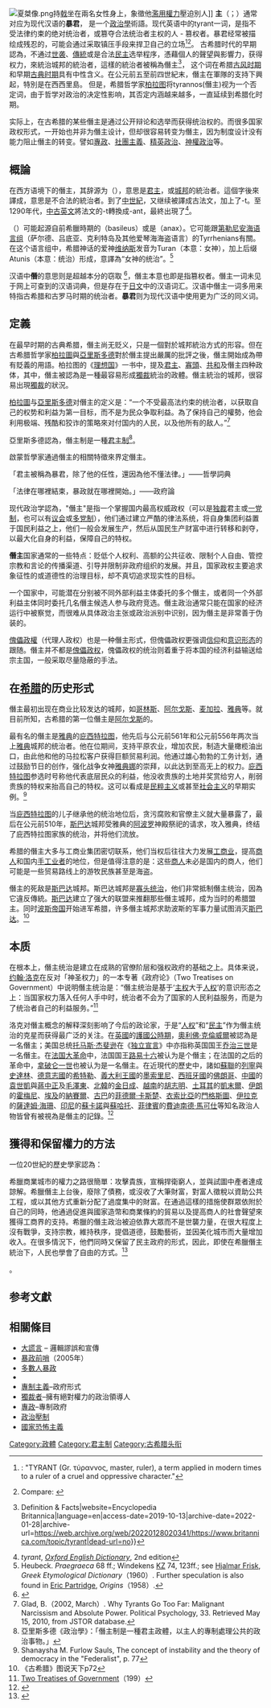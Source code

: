 {{roughtranslation}}
[[File:夏桀像.png|thumb]]持[[戟|戟]]坐在兩名女性身上，象徵他[[濫權|濫用權力]]壓迫別人]]
{{Forms of government}}
'''{{ruby|僭|-{zh-hant:ㄐㄧㄢˋ;zh-hans:jiàn}-}}主'''（{{lang-grc|{{Polytonic|τύραννος}}|''tyrannos''}}；{{lang-en|tyrant}}）通常对应为现代汉语的'''暴君'''， 是一个[[政治學|政治學]]術語。现代英语中的tyrant一词，是指不受法律约束的绝对统治者，或篡夺合法统治者主权的人 - 篡权者。暴君经常被描绘成残忍的，可能会通过采取镇压手段来捍卫自己的立场<ref>{{cite EB1911 |wstitle= Tyrant |volume= 27 |page= 548}}: "TYRANT (Gr. τύραννος, master, ruler), a term applied in modern times to a ruler of a cruel and oppressive character."</ref><ref>Compare: {{cite journal|url= http://quod.lib.umich.edu/cgi/t/text/text-idx?c=did;cc=did;rgn=main;view=text;idno=did2222.0001.238|title= Tyrant|journal= Encyclopedia of Diderot & d'Alembert – Collaborative Translation Project|access-date= 1 April 2015|date= 2009-11-06|quote= [...] today by tyrant one understands, not only a usurper of sovereign power, but even a legitimate sovereign who abuses his power in order to violate the law, to oppress his people, and to make his subjects the victims of his passions and unjust desires, which he substitutes for laws.|archive-date= 2015-11-17|archive-url= https://web.archive.org/web/20151117145833/http://quod.lib.umich.edu/cgi/t/text/text-idx?c=did;cc=did;rgn=main;view=text;idno=did2222.0001.238|dead-url= no}}</ref>。  古希腊时代的早期認為，不通过[[世袭|世袭]]、[[傳統|傳統]]或是合法[[民主|民主]]选举程序，憑藉個人的聲望與影響力，获得权力，來統治城邦的統治者，這樣的統治者被稱為僭主<ref>{{Cite web|url=https://www.britannica.com/topic/tyrant|title=tyrant {{!}} Definition & Facts|website=Encyclopedia Britannica|language=en|access-date=2019-10-13|archive-date=2022-01-28|archive-url=https://web.archive.org/web/20220128020341/https://www.britannica.com/topic/tyrant|dead-url=no}}</ref>， 这个词在希腊[[古风时期|古风时期]]和早期[[古典时期|古典时期]]具有中性含义。在公元前五至前四世紀末，僭主在軍隊的支持下興起，特別是在西西里島。 但是，希腊哲学家[[柏拉图|柏拉图]]将tyrannos(僭主)视为一个否定词，由于哲学对政治的决定性影响，其否定内涵越来越多，一直延续到希腊化时期。

实际上，在古希腊的某些僭主是通过公开辩论和选举而获得统治权的。而很多国家政权形式，一开始也并非为僭主设计，但却很容易转变为僭主，因为制度设计没有能力阻止僭主的转变。譬如[[專政|專政]]、[[社團主義|社團主義]]、[[精英政治|精英政治]]、[[神權政治|神權政治]]等。

== 概論 ==
在西方语境下的僭主，其辞源为{{lang-grc|τύραννος}}（{{lang|grc|tirannos}}），意思是[[君主|君主]]，或[[城邦|城邦]]的統治者。這個字後來譯成{{lang-la|tyrannus}}，意思是不合法的統治者。到了[[中世紀|中世紀]]，{{lang-la|tyrannus}}又继续被譯成古法文，加上了-t。至1290年代，[[中古英语|中古英文]]將法文的-t轉換成-ant，最終出現了{{lang-en|tyrant}}<ref>''tyrant'', ''[[Oxford_English_Dictionary|Oxford English Dictionary]]'', 2nd edition</ref>。

{{lang-grc|τύραννος}}（{{lang|grc|tyrannos}}）可能起源自前希臘時期的{{lang|grc|βασιλεύς}}（basileus）或是{{lang|grc|ἄναξ}}（anax）。它可能跟[[第勒尼安海语言组|第勒尼安海语言组]]（萨尔德、吕底亚、克利特岛及其他爱琴海海盗语言）的Tyrrhenians有關。在这个语言组中，希腊神话的爱神[[维纳斯|维纳斯]]发音为Turan（本意：女神），加上后缀Atunis（本意：统治）形成，意譯為“女神的统治”。<ref>Heubeck. ''Praegraeca'' 68 ff.; Windekens [[Kuhns_Zeitschrift|KZ]] 74, 123ff.; see [[Hjalmar_Frisk|Hjalmar Frisk]], ''Greek Etymological Dictionary''（1960）. Further speculation is also found in [[Eric_Partridge|Eric Partridge]], ''Origins''（1958）.</ref>

汉语中'''僭'''的意思则是超越本分的窃取 <ref>{{Cite web|title=僭, 在线新华字典词典|url=http://xh.5156edu.com/html3/3235.html|access-date=2021-08-26|archive-date=2020-02-17|archive-url=https://web.archive.org/web/20200217050522/http://xh.5156edu.com/html3/3235.html|dead-url=no}}</ref>，僭主本意也即是指篡权者。僭主一词未见于网上可查到的汉语词典，但是存在于[[日文|日文]]中的汉语词汇。汉语中僭主一词多用来特指古希腊和古罗马时期的统治者。'''暴君'''则为现代汉语中使用更为广泛的同义词。

== 定義 ==
在最早时期的古典希腊，僭主尚无贬义，只是一個對於城邦統治方式的形容。但在古希腊哲学家[[柏拉圖|柏拉圖]]與[[亞里斯多德|亞里斯多德]]對於僭主提出嚴厲的批評之後，僭主開始成為帶有貶義的用語。柏拉图的《[[理想国|理想国]]》一书中，提及[[君主|君主]]、[[寡頭政治|寡頭]]、[[共和|共和]]及僭主四种政体，其中，僭主被認為是一種最容易形成[[獨裁|獨裁]]統治的政體。僭主統治的城邦，很容易出現[[獨裁|獨裁]]的狀況。

[[柏拉圖|柏拉圖]]与[[亞里斯多德|亞里斯多德]]对僭主的定义是：“一个不受最高法约束的统治者，以获取自己的权势和利益为第一目标，而不是为民众争取利益。為了保持自己的權勢，他会利用极端、残酷和狡诈的策略來对付国内的人民，以及他所有的敌人。”<ref>Glad, B.（2002, March）.  Why Tyrants Go Too Far: Malignant Narcissism and Absolute Power. Political Psychology, 33. Retrieved May 15, 2010, from JSTOR database.</ref>

亞里斯多德認為，僭主制是一種[[君主制|君主制]]<ref>亞里斯多德《政治學》：「僭主制是一種君主政體，以主人的專制處理公共的政治事物。」</ref>。

啟蒙哲學家通過僭主的相關特徵來界定僭主。

「君主被稱為暴君，除了他的任性，還因為他不懂法律。」——哲學詞典

「法律在哪裡結束，暴政就在哪裡開始。」——政府論

现代政治学認為，"僭主"是指一个掌握国内最高权威政权（可以是[[独裁|独裁]]君主或[[一党制|一党制]]，也可以有[[议会|议会]]或[[多党制|多党制]]），他们通过建立严酷的律法系统，将自身集团利益置于国民利益之上，他们一般会发展生产，然后从国民生产财富中进行转移和剥夺，以最大化自身的利益，保障自己的特权。

'''僭主'''国家通常的一些特点：贬低个人权利、高额的公共征收、限制个人自由、管控宗教和言论的传播渠道、引导并限制非政府组织的发展。并且，国家政权主要追求象征性的或道德性的治理目标，却不真切追求现实性的目标。

一个国家中，可能潜在分别被不同外部利益主体委托的多个僭主，或者同一个外部利益主体同时委托几名僭主候选人参与政府竞选。僭主政治通常只能在国家的经济运行中被察觉，而很难从具体政治主张或政治派别中识别，因为僭主是非常善于伪装的。

[[傀儡政權|傀儡政權]]（代理人政权）也是一种僭主形式，但傀儡政权更强调[[信仰|信仰]]和[[意识形态|意识形态]]的跟随。僭主并不都是[[傀儡政权|傀儡政权]]，傀儡政权的统治则着重于将本国的经济利益输送给宗主国，一般采取尽量隐蔽的手法。

== 在[[希腊|希腊]]的历史形式 ==
僭主最初出现在商业比较发达的城邦，如[[哥林斯|哥林斯]]、[[阿尔戈斯|阿尔戈斯]]、[[麦加拉|麦加拉]]、[[雅典|雅典]]等。就目前所知，古希腊的第一位僭主是[[阿尔戈斯|阿尔戈斯]]的{{link-en|斐冬|Pheidon}}。

最有名的僭主是[[雅典|雅典]]的[[庇西特拉图|庇西特拉图]]，他先后与公元前561年和公元前556年两次当上[[雅典|雅典]]城邦的统治者。他在位期间，支持平原农业，增加农民，制造大量橄榄油出口，由此他和他的马拉松客户获得巨额贸易利润。他通过雄心勃勃的工务计划，通过鼓励节日的创作，强化战争女神[[雅典娜|雅典娜]]的崇拜，以此达到至高无上的权力。[[庇西特拉图|庇西特拉图]]参选时号称他代表底层民众的利益，他没收贵族的土地并奖赏给穷人，削弱贵族的特权来抬高自己的特权。这可以看成是[[民粹主义|民粹主义]]或甚至[[社会主义|社会主义]]的早期实例。<ref>Shanaysha M. Furlow Sauls, The concept of instability and the theory of democracy in the "Federalist", p. 77{{Who|date=December 2011}}{{when|date=December 2011}}</ref>{{dubious|date=December 2011}}

当[[庇西特拉图|庇西特拉图]]的儿子继承他的统治地位后，贪污腐败和官僚主义就大量暴露了，最后在公元前510年，[[斯巴达|斯巴达]]城邦受雅典的[[阿波罗|阿波罗]]神殿祭祀的请求，攻入雅典，终结了庇西特拉图家族的统治，并将他们流放。

希腊的僭主大多与工商业集团密切联系，他们当权后往往大力发展[[工商业|工商业]]，提高[[商人|商人]]和国内[[手工业|手工业者]]的地位，但是值得注意的是：这些[[商人|商人]]未必是国内的商人，他们可能是一些贸易路线上的游牧民族甚至是海盗。

僭主的死敌是[[斯巴达|斯巴达]]城邦。斯巴达城邦是[[寡头统治|寡头统治]]，他们非常抵制僭主统治，因為它違反傳統。[[斯巴达|斯巴达]]建立了强大的联盟来推翻那些僭主城邦，成为当时的希腊盟主。同时[[波斯帝国|波斯帝国]]开始进军希腊，许多僭主城邦求助波斯的军事力量试图消灭[[斯巴达|斯巴达]]。<ref>《古希腊》图说天下p72</ref>

==本质==
在根本上，僭主统治是建立在成熟的官僚阶层和强权政府的基础之上。具体来说，[[约翰·洛克|约翰·洛克]]在反对「神圣权力」的一本专著《政府论》（Two Treatises on Government）中说明僭主统治是：“僭主统治是基于‘[[主权|主权]]大于[[人权|人权]]’的意识形态之上：当国家权力落入任何人手中时，统治者不会为了国家的人民利益服务，而是为了统治者自己的利益服务。”<ref>[[Two_Treatises_of_Government|Two Treatises of Government]]（199）</ref>

洛克对僭主概念的解释深刻影响了今后的政论家，于是“[[人权|人权]]”和“[[民主|民主]]”作为僭主统治的克星而获得最广泛的关注。在[[英國|英國]]的[[護國公時期|護國公時期]]，[[奧利佛·克倫威爾|奧利佛·克倫威爾]]被認為是一名僭主；美国总统[[托马斯·杰斐逊|托马斯·杰斐逊]]在《[[美国独立宣言|独立宣言]]》中亦指称英国国王[[乔治三世|乔治三世]]是一名僭主。在[[法国大革命|法国大革命]]中，法国国王[[路易十六|路易十六]]被认为是个僭主；在法国的之后的革命中，[[拿破仑一世|拿破仑一世]]也被认为是一名僭主。在近現代的歷史中，諸如[[蘇聯|蘇聯]]的[[列寧|列寧]]與[[史達林|史達林]]、[[納粹德國|德意志國]]的[[希特勒|希特勒]]、[[義大利王國_(1861年－1946年)|義大利王國]]的[[墨索里尼|墨索里尼]]、[[西班牙國|西班牙國]]的[[佛朗哥|佛朗哥]]、[[中國|中國]]的[[袁世凱|袁世凱]]與[[蔣中正|蔣中正]]及[[毛澤東|毛澤東]]、[[北韓|北韓]]的[[金日成|金日成]]、[[越南|越南]]的[[胡志明|胡志明]]、[[土耳其|土耳其]]的[[凱末爾|凱末爾]]、[[伊朗|伊朗]]的[[霍梅尼|霍梅尼]]、[[埃及|埃及]]的[[納賽爾|納賽爾]]、[[古巴|古巴]]的[[菲德爾·卡斯楚|菲德爾·卡斯楚]]、[[衣索比亞|衣索比亞]]的[[門格斯圖|門格斯圖]]、[[伊拉克|伊拉克]]的[[薩達姆·海珊|薩達姆·海珊]]、[[印尼|印尼]]的[[蘇卡諾|蘇卡諾]]與[[蘇哈托|蘇哈托]]、[[菲律賓|菲律賓]]的[[費迪南德·馬可仕|費迪南德·馬可仕]]等知名政治人物皆曾有被視為是僭主的記錄。<ref>{{Cite web |url=https://books.google.com.tw/books?id=egumDAAAQBAJ&pg=PA360&dq=%E5%83%AD%E4%B8%BB+%E5%87%B1%E6%9C%AB%E7%88%BE&hl=zh-TW&sa=X&ved=2ahUKEwiVwuOJyOTwAhWbxosBHVaOByoQ6AEwAHoECAcQAw#v=onepage&q=%E5%83%AD%E4%B8%BB%20%E5%87%B1%E6%9C%AB%E7%88%BE&f=false |title=New Kingdom - The Third Phase of Chinese Civilization in Which I Exist Volume 1新王国 - 我在第三期中国文明(上) |access-date=2021-05-25 |archive-date=2021-06-06 |archive-url=https://web.archive.org/web/20210606064231/https://books.google.com.tw/books?id=egumDAAAQBAJ&pg=PA360&dq=%E5%83%AD%E4%B8%BB+%E5%87%B1%E6%9C%AB%E7%88%BE&hl=zh-TW&sa=X&ved=2ahUKEwiVwuOJyOTwAhWbxosBHVaOByoQ6AEwAHoECAcQAw#v=onepage&q=%E5%83%AD%E4%B8%BB%20%E5%87%B1%E6%9C%AB%E7%88%BE&f=false |dead-url=no }}</ref>

==獲得和保留權力的方法==
一位20世紀的歷史學家認為：

希臘商業城市的權力之路很簡單：攻擊貴族，宣稱捍衛窮人，並與試圖中產者達成諒解。希臘僭主上台後，廢除了債務，或沒收了大筆財富，對富人徵稅以資助公共工程，或以其他方式重新分配了過度集中的財富。在通過這樣的措施使群眾依附於自己的同時，他通過促進與國家造幣和商業條約的貿易以及提高商人的社會聲望來獲得工商界的支持。希臘的僭主政治被迫依靠大眾而不是世襲力量，在很大程度上沒有戰爭，支持宗教，維持秩序，提倡道德，鼓勵藝術，並因美化城市而大量增加收入。在很多情況下，他們同時又保留了民主政府的形式，因此，即使在希臘僭主統治下，人民也學會了自由的方式。<ref>{{cite book | last = Durant | first = Will | title = The Life of Greece | url = https://archive.org/details/lifeofgreece00dura | url-access = registration | publisher = Simon & Schuster | location = New York | year = 1939 | pages= [https://archive.org/details/lifeofgreece00dura/page/122 122–123]}}</ref></blockquote>。

==参考文獻==
{{reflist}}

== 相關條目 ==
* [[戈培爾效應|大謊言]] – 邏輯謬誤和宣傳
* [[暴政據點|暴政前哨]]（2005年）
* [[多數人暴政|多數人暴政]]
* {{link-en|Tyrannicide}}
* [[專制主義|專制主義]]–政府形式
* [[獨裁者|獨裁者]]–擁有絕對權力的政治領導人
* [[專政|專政]]–專制政府
* [[政治迫害|政治壓制]]
* [[國家恐怖主義|國家恐怖主義]]

{{古希腊}}
[[Category:政體|Category:政體]]
[[Category:君主制|Category:君主制]]
[[Category:古希腊头衔|Category:古希腊头衔]]